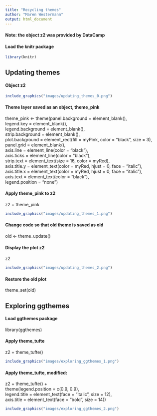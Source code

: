 ```yaml
---
title: "Recycling themes"
author: "Maren Westermann"
output: html_document
---
```


#### Note: the object z2 was provided by DataCamp


#### Load the knitr package
```r
library(knitr)
```


## Updating themes 

#### Object z2
```r
include_graphics("images/updating_themes_0.png") 
```

#### Theme layer saved as an object, theme_pink
theme_pink <- theme(panel.background = element_blank(),  
                    legend.key = element_blank(),  
                    legend.background = element_blank(),  
                    strip.background = element_blank(),  
                    plot.background = element_rect(fill = myPink, color = "black", size = 3),  
                    panel.grid = element_blank(),  
                    axis.line = element_line(color = "black"),  
                    axis.ticks = element_line(color = "black"),  
                    strip.text = element_text(size = 16, color = myRed),  
                    axis.title.y = element_text(color = myRed, hjust = 0, face = "italic"),  
                    axis.title.x = element_text(color = myRed, hjust = 0, face = "italic"),  
                    axis.text = element_text(color = "black"),  
                    legend.position = "none")  

#### Apply theme_pink to z2
z2 + theme_pink
```r
include_graphics("images/updating_themes_1.png") 
```

#### Change code so that old theme is saved as old
old <- theme_update()

#### Display the plot z2
z2
```r
include_graphics("images/updating_themes_2.png") 
```

#### Restore the old plot
theme_set(old)



## Exploring ggthemes

#### Load ggthemes package
library(ggthemes)

#### Apply theme_tufte
z2 + theme_tufte()
```r
include_graphics("images/exploring_ggthemes_1.png") 
```


#### Apply theme_tufte, modified:
z2 + theme_tufte() +  
  theme(legend.position = c(0.9, 0.9),  
        legend.title = element_text(face = "italic", size = 12),  
        axis.title = element_text(face = "bold", size = 14))  
```r
include_graphics("images/exploring_ggthemes_2.png") 
```